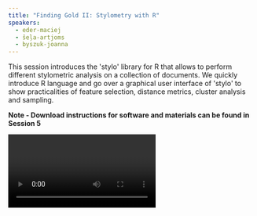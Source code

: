 ```yaml
---
title: "Finding Gold II: Stylometry with R"
speakers:
  - eder-maciej
  - šeļa-artjoms
  - byszuk-joanna
---
```

This session introduces the 'stylo' library for R that allows to perform different stylometric analysis on a collection of documents. We quickly introduce R language and go over a graphical user interface of 'stylo' to show practicalities of feature selection, distance metrics, cluster analysis and sampling.

**Note - Download instructions for software and materials can be found in Session 5**

<Video provider="youtube" id="ucDXKGnx_qA">
  Finding Gold II: Stylometry with R
</Video>
